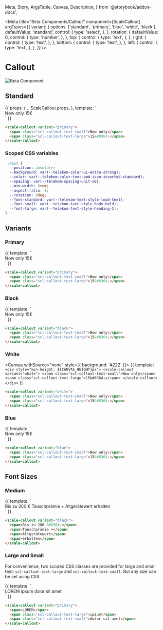   Meta,
  Story,
  ArgsTable,
  Canvas,
  Description,
} from '@storybook/addon-docs';


<Meta
  title="Beta Components/Callout"
  component={ScaleCallout}
  argTypes={{
    variant: {
      options: ['standard', 'primary', 'blue', 'white', 'black'],
      defaultValue: 'standard',
      control: {
        type: 'select',
      },
    },
    rotation: {
      defaultValue: 0,
      control: {
        type: 'number',
      },
    },
    top: {
      control: {
        type: 'text',
      },
    },
    right: {
      control: {
        type: 'text',
      },
    },
    bottom: {
      control: {
        type: 'text',
      },
    },
    left: {
      control: {
        type: 'text',
      },
    },
  }}
/>

<div
  style={{
    display: 'inline-flex',
    alignItems: 'center',
    justifyContent: 'space-between',
    width: '100%',
  }}
>
  <h1>Callout</h1>
  <img src="assets/beta.png" alt="Beta Component" />
</div>

## Standard

<Canvas withSource="none">
  <Story
    name="Standard"
    args={{ variant: 'primary' }}
  >
    {{
      props: {
        ...ScaleCallout.props,
      },
      template: `
        <div style="min-height: ${CANVAS_HEIGHT}px">
          <scale-callout
            :variant="variant"
            :rotation="rotation"
            :top="top"
            :right="right"
            :bottom="bottom"
            :left="left"
          >
            <span class="scl-callout-text-small">Now only</span>
            <span class="scl-callout-text-large">15&#8364;</span>
          </scale-callout>
        </div>
      `
    }}
  </Story>
</Canvas>

<ArgsTable story="Standard" />

```html
<scale-callout variant="primary">
  <span class="scl-callout-text-small">Now only</span>
  <span class="scl-callout-text-large">15&#8364;</span>
</scale-callout>
```

### Scoped CSS variables

```css
 :host {
  --position: absolute;
  --background: var(--telekom-color-ui-extra-strong);
  --color: var(--telekom-color-text-and-icon-inverted-standard);
  --spacing: var(--telekom-spacing-unit-x6);
  --min-width: 6rem;
  --aspect-ratio: 1;
  --rotation: 0deg;
  --font-standard: var(--telekom-text-style-lead-text);
  --font-small: var(--telekom-text-style-body-bold);
  --font-large: var(--telekom-text-style-heading-1);
}
```

## Variants

### Primary

<Canvas withSource="none">
  <Story name="Primary">
    {{
      template: `
        <div style="min-height: ${CANVAS_HEIGHT}px">
          <scale-callout variant="primary">
            <span class="scl-callout-text-small">Now only</span>
            <span class="scl-callout-text-large">15&#8364;</span>
          </scale-callout>
        </div>
      `
    }}
  </Story>
</Canvas>

```html
<scale-callout variant="primary">
  <span class="scl-callout-text-small">Now only</span>
  <span class="scl-callout-text-large">15&#8364;</span>
</scale-callout>
```

### Black

<Canvas withSource="none">
  <Story name="Black">
    {{
      template: `
        <div style="min-height: ${CANVAS_HEIGHT}px">
          <scale-callout variant="black">
            <span class="scl-callout-text-small">Now only</span>
            <span class="scl-callout-text-large">15&#8364;</span>
          </scale-callout>
        </div>
      `
    }}
  </Story>
</Canvas>

```html
<scale-callout variant="black">
  <span class="scl-callout-text-small">Now only</span>
  <span class="scl-callout-text-large">15&#8364;</span>
</scale-callout>
```

### White

<Canvas withSource="none" style={{ background: '#222' }}>
  <Story name="White">
    {{
      template: `
        <div style="min-height: ${CANVAS_HEIGHT}px">
          <scale-callout variant="white">
            <span class="scl-callout-text-small">Now only</span>
            <span class="scl-callout-text-large">15&#8364;</span>
          </scale-callout>
        </div>
      `
    }}
  </Story>
</Canvas>

```html
<scale-callout variant="white">
  <span class="scl-callout-text-small">Now only</span>
  <span class="scl-callout-text-large">15&#8364;</span>
</scale-callout>
```

### Blue

<Canvas withSource="none">
  <Story name="Blue">
    {{
      template: `
        <div style="min-height: ${CANVAS_HEIGHT}px">
          <scale-callout variant="blue">
            <span class="scl-callout-text-small">Now only</span>
            <span class="scl-callout-text-large">15&#8364;</span>
          </scale-callout>
        </div>
      `
    }}
  </Story>
</Canvas>

```html
<scale-callout variant="blue">
  <span class="scl-callout-text-small">Now only</span>
  <span class="scl-callout-text-large">15&#8364;</span>
</scale-callout>
```

## Font Sizes

### Medium

<Canvas withSource="none">
  <Story name="Medium">
    {{
      template: `
        <div style="min-height: ${CANVAS_HEIGHT}px">
          <scale-callout variant="black">
            <span>Bis zu 200 &#8364;</span>
            <span>Tauschprämie +</span>
            <span>Altgerätewert</span>
            <span>erhalten</span>
          </scale-callout>
        </div>
      `
    }}
  </Story>
</Canvas>

```html
<scale-callout variant="black">
  <span>Bis zu 200 &#8364;</span>
  <span>Tauschprämie +</span>
  <span>Altgerätewert</span>
  <span>erhalten</span>
</scale-callout>
```

### Large and Small

For convenience, two scoped CSS classes are provided for large and small text: `scl-callout-text-large` and `scl-callout-text-small`. But any size can be set using CSS.

<Canvas withSource="none">
  <Story name="Large and Small">
    {{
      template: `
        <div style="min-height: ${CANVAS_HEIGHT}px">
          <scale-callout variant="primary">
            <span>LOREM</span>
            <span class="scl-callout-text-large">ipsum</span>
            <span class="scl-callout-text-small">dolor sit amet</span>
          </scale-callout>
        </div>
      `
    }}
  </Story>
</Canvas>

```html
<scale-callout variant="primary">
  <span>LOREM</span>
  <span class="scl-callout-text-large">ipsum</span>
  <span class="scl-callout-text-small">dolor sit amet</span>
</scale-callout>
```

